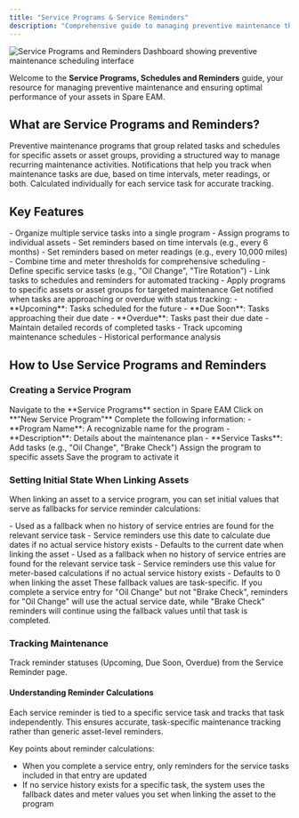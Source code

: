 ```yaml
---
title: "Service Programs & Service Reminders"
description: "Comprehensive guide to managing preventive maintenance through Service Programs and automated Service Reminders in Spare EAM"
---
```


![Service Programs and Reminders Dashboard showing preventive maintenance scheduling interface](/images/spare-eam/service-programs-dashboard.png)

Welcome to the **Service Programs, Schedules and Reminders** guide, your resource for managing preventive maintenance and ensuring optimal performance of your assets in Spare EAM.

## What are Service Programs and Reminders?

<CardGroup cols={2}>
  <Card title="Service Programs" icon="calendar">
    Preventive maintenance programs that group related tasks and schedules for specific assets or asset groups, providing a structured way to manage recurring maintenance activities.
  </Card>
  <Card title="Service Reminders" icon="bell">
    Notifications that help you track when maintenance tasks are due, based on time intervals, meter readings, or both. Calculated individually for each service task for accurate tracking.
  </Card>
</CardGroup>

## Key Features

<Tabs>
  <Tab title="Service Programs">
    <CardGroup cols={2}>
      <Card title="Comprehensive Maintenance Plans" icon="clipboard-list">
        - Organize multiple service tasks into a single program
        - Assign programs to individual assets
      </Card>
      <Card title="Flexible Scheduling" icon="clock">
        - Set reminders based on time intervals (e.g., every 6 months)
        - Set reminders based on meter readings (e.g., every 10,000 miles)
        - Combine time and meter thresholds for comprehensive scheduling
      </Card>
      <Card title="Task Management" icon="tasks">
        - Define specific service tasks (e.g., "Oil Change", "Tire Rotation")
        - Link tasks to schedules and reminders for automated tracking
      </Card>
      <Card title="Asset Integration" icon="link">
        - Apply programs to specific assets or asset groups for targeted maintenance
      </Card>
    </CardGroup>
  </Tab>
  
  <Tab title="Service Reminders">
    <CardGroup cols={2}>
      <Card title="Automated Notifications" icon="bell-ringing">
        Get notified when tasks are approaching or overdue with status tracking:
        - **Upcoming**: Tasks scheduled for the future
        - **Due Soon**: Tasks approaching their due date
        - **Overdue**: Tasks past their due date
      </Card>
      <Card title="Audit and History" icon="history">
        - Maintain detailed records of completed tasks
        - Track upcoming maintenance schedules
        - Historical performance analysis
      </Card>
    </CardGroup>
  </Tab>
</Tabs>

## How to Use Service Programs and Reminders

### Creating a Service Program

<Steps>
  <Step title="Navigate to Service Programs">
    Navigate to the **Service Programs** section in Spare EAM
  </Step>
  <Step title="Create New Program">
    Click on **"New Service Program"**
  </Step>
  <Step title="Add Program Details">
    Complete the following information:
    - **Program Name**: A recognizable name for the program
    - **Description**: Details about the maintenance plan
    - **Service Tasks**: Add tasks (e.g., "Oil Change", "Brake Check")
  </Step>
  <Step title="Assign to Assets">
    Assign the program to specific assets
  </Step>
  <Step title="Save and Activate">
    Save the program to activate it
  </Step>
</Steps>

### Setting Initial State When Linking Assets

When linking an asset to a service program, you can set initial values that serve as fallbacks for service reminder calculations:

<AccordionGroup>
  <Accordion title="Fallback Last Service Date">
    - Used as a fallback when no history of service entries are found for the relevant service task
    - Service reminders use this date to calculate due dates if no actual service history exists
    - Defaults to the current date when linking the asset
  </Accordion>
  
  <Accordion title="Fallback Last Service Meter Value">
    - Used as a fallback when no history of service entries are found for the relevant service task
    - Service reminders use this value for meter-based calculations if no actual service history exists
    - Defaults to 0 when linking the asset
  </Accordion>
</AccordionGroup>

<Warning>
These fallback values are task-specific. If you complete a service entry for "Oil Change" but not "Brake Check", reminders for "Oil Change" will use the actual service date, while "Brake Check" reminders will continue using the fallback values until that task is completed.
</Warning>

### Tracking Maintenance

Track reminder statuses (Upcoming, Due Soon, Overdue) from the Service Reminder page.

#### Understanding Reminder Calculations

<Info>
Each service reminder is tied to a specific service task and tracks that task independently. This ensures accurate, task-specific maintenance tracking rather than generic asset-level reminders.
</Info>

Key points about reminder calculations:
- When you complete a service entry, only reminders for the service tasks included in that entry are updated
- If no service history exists for a specific task, the system uses the fallback dates and meter values you set when linking the asset to the program
